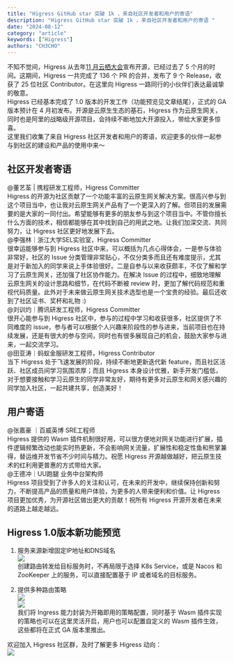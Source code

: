 ```yaml
---
title: "Higress GitHub star 突破 1k ，来自社区开发者和用户的寄语"
description: "Higress GitHub star 突破 1k ，来自社区开发者和用户的寄语 "
date: "2024-08-12"
category: "article"
keywords: ["Higress"]
authors: "CH3CHO"
---
```


不知不觉间，Higress 从去年[11 月云栖大会](http://mp.weixin.qq.com/s?__biz=MzU4NzU0MDIzOQ==&mid=2247515576&idx=1&sn=35bccdb10f5249f524e8ee42a67ee972&chksm=fde88fd8ca9f06ce7f1ac0ff2a8645c1306837d9dc44296ca8343b54f9ff0a1e3fe46f15c05e&scene=21#wechat_redirect)宣布开源，已经过去了 5 个月的时间。这期间，Higress 一共完成了 136 个 PR 的合并，发布了 9 个 Release，收获了 25 位社区 Contributor。在这里向 Higress 一路同行的小伙伴们表达最诚挚的敬意。<br />Higress 已经基本完成了 1.0 版本的开发工作（功能预览见文章结尾），正式的 GA 版本预计在 4 月初发布。开源是云原生生态的基石，Higress 作为云原生网关，同时也是阿里的战略级开源项目，会持续不断地加大开源投入，带给大家更多惊喜。<br />这里我们收集了来自 Higress 社区开发者和用户的寄语，欢迎更多的伙伴一起参与到社区的建设和产品的使用中来～
<a name="isLrB"></a>
## 社区开发者寄语
@董艺荃 | 携程研发工程师，Higress Committer  <br />Higress 的开源为社区贡献了一个功能丰富的云原生网关解决方案。很高兴参与到这个项目当中，也让我对云原生网关产品有了一个更深入的了解。但项目的发展需要的是大家的一同付出。希望能够有更多的朋友参与到这个项目当中。不管你擅长什么方面的技术，相信都能够在其中找到自己的用武之地。让我们加深交流、共同努力，让 Higress 社区更好地发展下去。<br />@李强林｜浙江大学SEL实验室，Higress Committer<br />很幸运能够参与到 Higress 社区中来，可以概括为几点心得体会，一是参与体验非常好，社区的 Issue 分类管理非常贴心，不仅分类多而且还有难度提示，尤其是对于新加入的同学来说上手体验很好。二是自参与以来收获颇丰，不仅了解和学习了云原生网关，还加强了社区协作能力。在解决 Issue 的过程中，细致地理解云原生网关的设计思路和细节，在代码不断被 review 时，更加了解代码规范和重视代码质量。此外对于未来做云原生网关技术选型也是一个宝贵的经验。最后还收到了社区证书、奖杯和礼物 :)<br />@刘训灼｜腾讯研发工程师，Higress Committer<br />很开心能参与到 Higress 社区中，参与的过程中学习和收获很多，社区提供了不同难度的 issue，参与者可以根据个人兴趣来阶段性的参与进来，当前项目也在持续发展，还是有很大的参与空间，同时也有很多展现自己的机会，鼓励大家参与进来，一起交流学习。<br />@田亚涛｜蚂蚁金服研发工程师，Higress Contributor<br />当下 Higress 处于飞速发展的阶段，持续不断地更新迭代新 feature，而且社区活跃、社区成员间学习氛围浓厚；而且 Higress 本身设计优雅，新手开发门槛低，对于想要接触和学习云原生的同学非常友好，期待有更多对云原生和网关感兴趣的同学加入社区，一起共建共享，创造美好！
<a name="ne63v"></a>
## 用户寄语
@张嘉豪 ｜百威英博 SRE工程师<br />Higress 提供的 Wasm 插件机制很好用，可以很方便地对网关功能进行扩展，插件逻辑频繁改动也能实时热更新，不会影响网关流量，扩展性和稳定性鱼和熊掌兼得，替运维开发节省不少时间与精力。祝愿 Higress 开源越做越好，把云原生技术的红利用更普惠的方式带给大家。<br />@王德冲｜UU跑腿 业务中台架构师<br />Higress 项目受到了许多人的关注和认可，在未来的开发中，继续保持创新和努力，不断提高产品的质量和用户体验，为更多的人带来便利和价值。让 Higress 项目更加优秀，为开源社区做出更大的贡献！祝所有 Higress 开源开发者在未来的道路上越走越远。
<a name="dvwMr"></a>
## Higress 1.0版本新功能预览
1. 服务来源新增固定IP地址和DNS域名<br />![](https://intranetproxy.alipay.com/skylark/lark/0/2024/png/299576/1723434701894-578f21f0-a8eb-4b9c-8638-b522ea89003f.png#clientId=ubde5bda5-015d-4&from=paste&id=u8f168db6&originHeight=386&originWidth=1080&originalType=url&ratio=1.7999999523162842&rotation=0&showTitle=false&status=done&style=none&taskId=u1aaa92dd-c0a0-488d-8a6b-dd4562de943&title=)<br />创建路由转发给目标服务时，不再局限于选择 K8s Service，或是 Nacos 和 ZooKeeper 上的服务，可以直接配置基于 IP 或者域名的目标服务。

2. 提供多种路由策略<br />![](https://intranetproxy.alipay.com/skylark/lark/0/2024/png/299576/1723434701860-4001e695-72d7-4e02-bfe4-9fceaab4e998.png#clientId=ubde5bda5-015d-4&from=paste&id=ud4dc308c&originHeight=616&originWidth=1080&originalType=url&ratio=1.7999999523162842&rotation=0&showTitle=false&status=done&style=none&taskId=ubab0897e-d299-4e10-be99-bd28521bbb0&title=)<br />![](https://intranetproxy.alipay.com/skylark/lark/0/2024/png/299576/1723434701870-4a3f9778-d01b-4218-8814-8506d0a456d8.png#clientId=ubde5bda5-015d-4&from=paste&id=udf3b73f0&originHeight=622&originWidth=1080&originalType=url&ratio=1.7999999523162842&rotation=0&showTitle=false&status=done&style=none&taskId=u5695394b-0180-4ec1-95b5-fa4e05566b1&title=)<br />我们将 Ingress 能力封装为开箱即用的策略配置，同时基于 Wasm 插件实现的策略也可以在这里灵活开启，用户也可以配置自定义的 Wasm 插件生效，这些都将在正式 GA 版本里推出。

欢迎加入 Higress 社区群，及时了解更多 Higress 动向：<br />![](https://intranetproxy.alipay.com/skylark/lark/0/2024/webp/299576/1723434784956-894aa73b-28bb-43cb-b1e8-96673d31571b.webp#clientId=ubde5bda5-015d-4&from=paste&id=ue183e5f1&originHeight=405&originWidth=720&originalType=url&ratio=1.7999999523162842&rotation=0&showTitle=false&status=done&style=none&taskId=ub1502292-16a3-4ee9-9a96-dba08085edf&title=)

